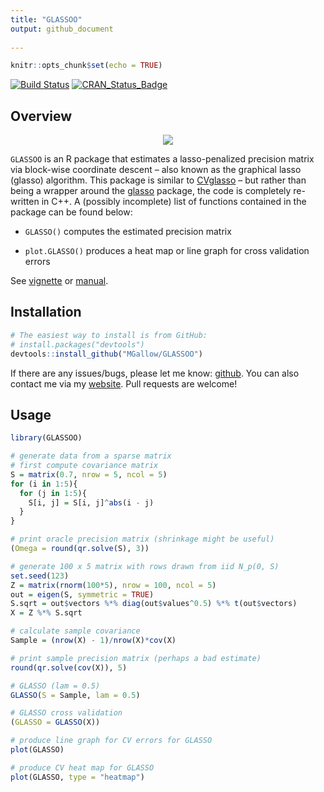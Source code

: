 ```yaml
---
title: "GLASSOO"
output: github_document
  
---
```


```r
knitr::opts_chunk$set(echo = TRUE)
```

[![Build Status](https://travis-ci.org/MGallow/GLASSOO.svg?branch=master)](https://travis-ci.org/MGallow/GLASSOO)
[![CRAN_Status_Badge](http://www.r-pkg.org/badges/version/GLASSOO)](https://cran.r-project.org/package=GLASSOO)

## Overview

<center>
![](https://github.com/MGallow/GLASSOO/raw/master/vignettes/images/gif.gif)
</center>

`GLASSOO` is an R package that estimates a lasso-penalized precision matrix via block-wise coordinate descent -- also known as the graphical lasso (glasso) algorithm. This package is similar to [CVglasso](https://mgallow.github.io/CVglasso/) -- but rather than being a wrapper around the [glasso](https://cran.r-project.org/web/packages/glasso/index.html) package, the code is completely re-written in C++. A (possibly incomplete) list of functions contained in the package can be found below:

* `GLASSO()` computes the estimated precision matrix

* `plot.GLASSO()` produces a heat map or line graph for cross validation errors

See [vignette](https://mgallow.github.io/GLASSOO/) or [manual](https://github.com/MGallow/GLASSOO/blob/master/GLASSOO.pdf).

## Installation

```r
# The easiest way to install is from GitHub:
# install.packages("devtools")
devtools::install_github("MGallow/GLASSOO")
```

If there are any issues/bugs, please let me know: [github](https://github.com/MGallow/GLASSOO/issues). You can also contact me via my [website](https://mgallow.github.io/). Pull requests are welcome!

## Usage

```r
library(GLASSOO)

# generate data from a sparse matrix
# first compute covariance matrix
S = matrix(0.7, nrow = 5, ncol = 5)
for (i in 1:5){
  for (j in 1:5){
    S[i, j] = S[i, j]^abs(i - j)
  }
}

# print oracle precision matrix (shrinkage might be useful)
(Omega = round(qr.solve(S), 3))

# generate 100 x 5 matrix with rows drawn from iid N_p(0, S)
set.seed(123)
Z = matrix(rnorm(100*5), nrow = 100, ncol = 5)
out = eigen(S, symmetric = TRUE)
S.sqrt = out$vectors %*% diag(out$values^0.5) %*% t(out$vectors)
X = Z %*% S.sqrt

# calculate sample covariance
Sample = (nrow(X) - 1)/nrow(X)*cov(X)

# print sample precision matrix (perhaps a bad estimate)
round(qr.solve(cov(X)), 5)

# GLASSO (lam = 0.5)
GLASSO(S = Sample, lam = 0.5)

# GLASSO cross validation
(GLASSO = GLASSO(X))

# produce line graph for CV errors for GLASSO
plot(GLASSO)

# produce CV heat map for GLASSO
plot(GLASSO, type = "heatmap")

```
